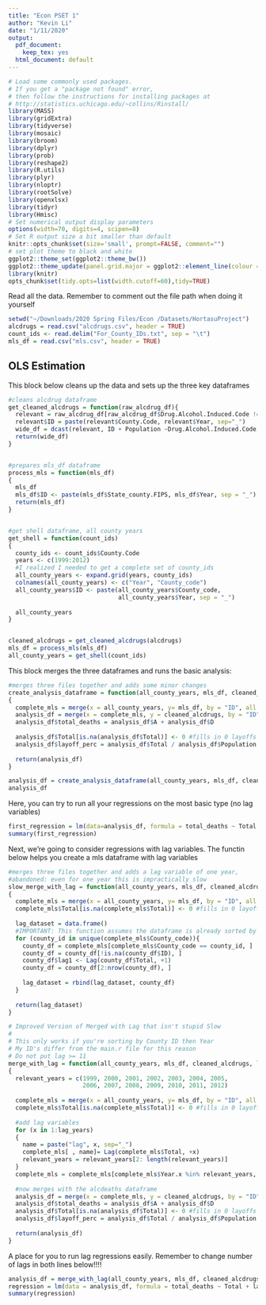 ```yaml
---
title: "Econ PSET 1"
author: "Kevin Li"
date: "1/11/2020"
output:
  pdf_document: 
    keep_tex: yes
  html_document: default
---
```


```r
# Load some commonly used packages.
# If you get a "package not found" error, 
# then follow the instructions for installing packages at 
# http://statistics.uchicago.edu/~collins/Rinstall/
library(MASS)
library(gridExtra)
library(tidyverse)
library(mosaic)
library(broom)
library(dplyr)
library(prob)
library(reshape2)
library(R.utils)
library(plyr)
library(nloptr)
library(rootSolve)
library(openxlsx)
library(tidyr)
library(Hmisc)
# Set numerical output display parameters
options(width=70, digits=4, scipen=8)
# Set R output size a bit smaller than default
knitr::opts_chunk$set(size='small', prompt=FALSE, comment="")
# set plot theme to black and white
ggplot2::theme_set(ggplot2::theme_bw())
ggplot2::theme_update(panel.grid.major = ggplot2::element_line(colour = "grey75"))
library(knitr)
opts_chunk$set(tidy.opts=list(width.cutoff=60),tidy=TRUE)
```


Read all the data. Remember to comment out the file path when doing it yourself 
```r
setwd("~/Downloads/2020 Spring Files/Econ /Datasets/HortasuProject")
alcdrugs = read.csv("alcdrugs.csv", header = TRUE)
count_ids <- read.delim("For_County_IDs.txt", sep = "\t")
mls_df = read.csv("mls.csv", header = TRUE)


```

## OLS Estimation


This block below cleans up the data and sets up the three key dataframes
```r
#cleans alcdrug dataframe
get_cleaned_alcdrugs = function(raw_alcdrug_df){
  relevant = raw_alcdrug_df[raw_alcdrug_df$Drug.Alcohol.Induced.Code != "O", ]
  relevant$ID = paste(relevant$County.Code, relevant$Year, sep="_")
  wide_df = dcast(relevant, ID + Population ~Drug.Alcohol.Induced.Code, value.var="Deaths")
  return(wide_df)
}


#prepares mls_df dataframe
process_mls = function(mls_df)
{
  mls_df
  mls_df$ID <- paste(mls_df$State_county.FIPS, mls_df$Year, sep = "_")
  return(mls_df)
}


#get shell dataframe, all county years
get_shell = function(count_ids)
{
  county_ids <- count_ids$County.Code
  years <- c(1999:2012)
  #I realized I needed to get a complete set of county_ids
  all_county_years <- expand.grid(years, county_ids)
  colnames(all_county_years) <- c("Year", "County_code")
  all_county_years$ID <- paste(all_county_years$County_code, 
                               all_county_years$Year, sep = "_")
  
  all_county_years
}


cleaned_alcdrugs = get_cleaned_alcdrugs(alcdrugs)
mls_df = process_mls(mls_df)
all_county_years = get_shell(count_ids)
```



This block merges the three dataframes and runs the basic analysis:

```r
#merges three files together and adds some minor changes
create_analysis_dataframe = function(all_county_years, mls_df, cleaned_alcdrugs)
{
  complete_mls = merge(x = all_county_years, y= mls_df, by = "ID", all.x = TRUE)
  analysis_df = merge(x = complete_mls, y = cleaned_alcdrugs, by = "ID", all.x = TRUE)
  analysis_df$total_deaths = analysis_df$A + analysis_df$D
  
  analysis_df$Total[is.na(analysis_df$Total)] <- 0 #fills in 0 layoffs for missing data in BLS
  analysis_df$layoff_perc = analysis_df$Total / analysis_df$Population #adds a proportion
  
  return(analysis_df)
}

analysis_df = create_analysis_dataframe(all_county_years, mls_df, cleaned_alcdrugs)
analysis_df
```


Here, you can try to run all your regressions on the most basic type (no lag variables)

```r
first_regression = lm(data=analysis_df, formula = total_deaths ~ Total + factor(Year.x) + factor(County_code))
summary(first_regression)
```


Next, we're going to consider regressions with lag variables. The functin below helps you create a mls dataframe with lag variables

```r
#merges three files together and adds a lag variable of one year, 
#abandoned: even for one year this is impractically slow
slow_merge_with_lag = function(all_county_years, mls_df, cleaned_alcdrugs, lag_years = 1)
{
  complete_mls = merge(x = all_county_years, y= mls_df, by = "ID", all.x = TRUE)
  complete_mls$Total[is.na(complete_mls$Total)] <- 0 #fills in 0 layoffs for missing data in BLS
  
  lag_dataset = data.frame()
  #IMPORTANT: This function assumes the dataframe is already sorted by time
  for (county_id in unique(complete_mls$County_code)){
    county_df = complete_mls[complete_mls$County_code == county_id, ]
    county_df = county_df[!is.na(county_df$ID), ]
    county_df$lag1 <- Lag(county_df$Total, +1)
    county_df = county_df[2:nrow(county_df), ]
    
    lag_dataset = rbind(lag_dataset, county_df)
  }
  
  return(lag_dataset)
}
```


```r

# Improved Version of Merged with Lag that isn't stupid Slow
#
# This only works if you're sorting by County ID then Year
# My ID's differ from the main.r file for this reason
# Do not put lag >= 11
merge_with_lag = function(all_county_years, mls_df, cleaned_alcdrugs, lag_years = 1)
{
  relevant_years = c(1999, 2000, 2001, 2002, 2003, 2004, 2005, 
                     2006, 2007, 2008, 2009, 2010, 2011, 2012)
  
  complete_mls = merge(x = all_county_years, y= mls_df, by = "ID", all.x = TRUE)
  complete_mls$Total[is.na(complete_mls$Total)] <- 0 #fills in 0 layoffs for missing data in BLS
  
  #add lag variables
  for (x in 1:lag_years)
  {
    name = paste("lag", x, sep="_")
    complete_mls[ , name]= Lag(complete_mls$Total, +x)
    relevant_years = relevant_years[2: length(relevant_years)]
  }
  complete_mls = complete_mls[complete_mls$Year.x %in% relevant_years,  ] #drops lagged years
  
  #now merges with the alcdeaths dataframe
  analysis_df = merge(x = complete_mls, y = cleaned_alcdrugs, by = "ID", all.x = TRUE)
  analysis_df$total_deaths = analysis_df$A + analysis_df$D
  analysis_df$Total[is.na(analysis_df$Total)] <- 0 #fills in 0 layoffs for missing data in BLS
  analysis_df$layoff_perc = analysis_df$Total / analysis_df$Population #adds a proportion
  
  return(analysis_df)
}
```




A place for you to run lag regressions easily. Remember to change number of lags in both lines below!!!!

```r
analysis_df = merge_with_lag(all_county_years, mls_df, cleaned_alcdrugs, lag_years = 2)
regression = lm(data = analysis_df, formula = total_deaths ~ Total + lag_1 + lag_2 + factor(Year.x) + factor(County_code))
summary(regression)
```